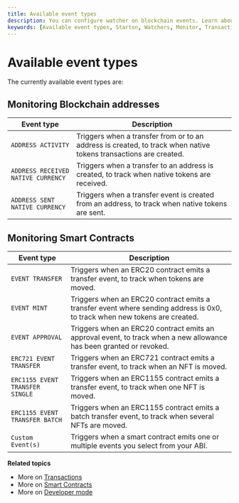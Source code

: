 ```yaml
---
title: Available event types
description: You can configure watcher on blockchain events. Learn about available event types.
keywords: [Available event types, Starton, Watchers, Monitor, Transaction]
---
```


# Available event types

The currently available event types are:

## Monitoring Blockchain addresses

| Event type                         | Description                                                                                                      |
| ---------------------------------- | ---------------------------------------------------------------------------------------------------------------- |
| `ADDRESS ACTIVITY`                 | Triggers when a transfer from or to an address is created, to track when native tokens transactions are created. |
| `ADDRESS RECEIVED NATIVE CURRENCY` | Triggers when a transfer to an address is created, to track when native tokens are received.                     |
| `ADDRESS SENT NATIVE CURRENCY`     | Triggers when a transfer event is created from an address, to track when native tokens are sent.                 |

## Monitoring Smart Contracts

| Event type                      | Description                                                                                                                |
| ------------------------------- | -------------------------------------------------------------------------------------------------------------------------- |
| `EVENT TRANSFER`                | Triggers when an ERC20 contract emits a transfer event, to track when tokens are moved.                                    |
| `EVENT MINT`                    | Triggers when an ERC20 contract emits a transfer event where sending address is 0x0, to track when new tokens are created. |
| `EVENT APPROVAL`                | Triggers when an ERC20 contract emits an approval event, to track when a new allowance has been granted or revoked.        |
| `ERC721 EVENT TRANSFER`         | Triggers when an ERC721 contract emits a transfer event, to track when an NFT is moved.                                    |
| `ERC1155 EVENT TRANSFER SINGLE` | Triggers when an ERC1155 contract emits a transfer event, to track when one NFT is moved.                                  |
| `ERC1155 EVENT TRANSFER BATCH`  | Triggers when an ERC1155 contract emits a batch transfer event, to track when several NFTs are moved.                      |
| `Custom Event(s)`               | Triggers when a smart contract emits one or multiple events you select from your ABI.                                      |

**Related topics**

-   More on [Transactions](/transactions/creating-a-transaction.mdx)
-   More on [Smart Contracts](/smart-contract/understanding-smart-contracts.mdx)
-   More on [Developer mode](/developer/discovering-coding-interface.mdx)
